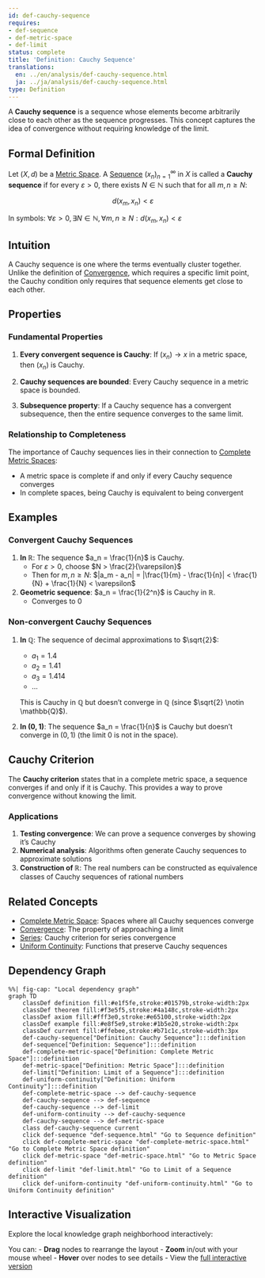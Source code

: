 ```yaml
---
id: def-cauchy-sequence
requires:
- def-sequence
- def-metric-space
- def-limit
status: complete
title: 'Definition: Cauchy Sequence'
translations:
  en: ../en/analysis/def-cauchy-sequence.html
  ja: ../ja/analysis/def-cauchy-sequence.html
type: Definition
---
```


A **Cauchy sequence** is a sequence whose elements become arbitrarily close to each other as the sequence progresses. This concept captures the idea of convergence without requiring knowledge of the limit.

## Formal Definition

Let $(X, d)$ be a [Metric Space](../geometry/def-metric-space.qmd). A [Sequence](def-sequence.qmd) $(x_n)_{n=1}^{\infty}$ in $X$ is called a **Cauchy sequence** if for every $\varepsilon > 0$, there exists $N \in \mathbb{N}$ such that for all $m, n \geq N$:

$$d(x_m, x_n) < \varepsilon$$

In symbols: $\forall \varepsilon > 0, \exists N \in \mathbb{N}, \forall m,n \geq N: d(x_m, x_n) < \varepsilon$

## Intuition

A Cauchy sequence is one where the terms eventually cluster together. Unlike the definition of [Convergence](def-convergence.qmd), which requires a specific limit point, the Cauchy condition only requires that sequence elements get close to each other.

## Properties

### Fundamental Properties

1. **Every convergent sequence is Cauchy**: If $(x_n) \to x$ in a metric space, then $(x_n)$ is Cauchy.

2. **Cauchy sequences are bounded**: Every Cauchy sequence in a metric space is bounded.

3. **Subsequence property**: If a Cauchy sequence has a convergent subsequence, then the entire sequence converges to the same limit.

### Relationship to Completeness

The importance of Cauchy sequences lies in their connection to [Complete Metric Spaces](def-complete-metric-space.qmd):

- A metric space is complete if and only if every Cauchy sequence converges
- In complete spaces, being Cauchy is equivalent to being convergent

## Examples

### Convergent Cauchy Sequences

1. **In $\mathbb{R}$**: The sequence $a_n = \frac{1}{n}$ is Cauchy.
   - For $\varepsilon > 0$, choose $N > \frac{2}{\varepsilon}$
   - Then for $m, n \geq N$: $|a_m - a_n| = |\frac{1}{m} - \frac{1}{n}| < \frac{1}{N} + \frac{1}{N} < \varepsilon$

2. **Geometric sequence**: $a_n = \frac{1}{2^n}$ is Cauchy in $\mathbb{R}$.
   - Converges to 0

### Non-convergent Cauchy Sequences

1. **In $\mathbb{Q}$**: The sequence of decimal approximations to $\sqrt{2}$:
   - $a_1 = 1.4$
   - $a_2 = 1.41$
   - $a_3 = 1.414$
   - ...

   This is Cauchy in $\mathbb{Q}$ but doesn't converge in $\mathbb{Q}$ (since $\sqrt{2} \notin \mathbb{Q}$).

2. **In $(0,1)$**: The sequence $a_n = \frac{1}{n}$ is Cauchy but doesn't converge in $(0,1)$ (the limit 0 is not in the space).

## Cauchy Criterion

The **Cauchy criterion** states that in a complete metric space, a sequence converges if and only if it is Cauchy. This provides a way to prove convergence without knowing the limit.

### Applications

1. **Testing convergence**: We can prove a sequence converges by showing it's Cauchy
2. **Numerical analysis**: Algorithms often generate Cauchy sequences to approximate solutions
3. **Construction of $\mathbb{R}$**: The real numbers can be constructed as equivalence classes of Cauchy sequences of rational numbers

## Related Concepts

- [Complete Metric Space](def-complete-metric-space.qmd): Spaces where all Cauchy sequences converge
- [Convergence](def-convergence.qmd): The property of approaching a limit
- [Series](def-series.qmd): Cauchy criterion for series convergence
- [Uniform Continuity](def-uniform-continuity.qmd): Functions that preserve Cauchy sequences

## Dependency Graph

```mermaid
%%| fig-cap: "Local dependency graph"
graph TD
    classDef definition fill:#e1f5fe,stroke:#01579b,stroke-width:2px
    classDef theorem fill:#f3e5f5,stroke:#4a148c,stroke-width:2px
    classDef axiom fill:#fff3e0,stroke:#e65100,stroke-width:2px
    classDef example fill:#e8f5e9,stroke:#1b5e20,stroke-width:2px
    classDef current fill:#ffebee,stroke:#b71c1c,stroke-width:3px
    def-cauchy-sequence["Definition: Cauchy Sequence"]:::definition
    def-sequence["Definition: Sequence"]:::definition
    def-complete-metric-space["Definition: Complete Metric Space"]:::definition
    def-metric-space["Definition: Metric Space"]:::definition
    def-limit["Definition: Limit of a Sequence"]:::definition
    def-uniform-continuity["Definition: Uniform Continuity"]:::definition
    def-complete-metric-space --> def-cauchy-sequence
    def-cauchy-sequence --> def-sequence
    def-cauchy-sequence --> def-limit
    def-uniform-continuity --> def-cauchy-sequence
    def-cauchy-sequence --> def-metric-space
    class def-cauchy-sequence current
    click def-sequence "def-sequence.html" "Go to Sequence definition"
    click def-complete-metric-space "def-complete-metric-space.html" "Go to Complete Metric Space definition"
    click def-metric-space "def-metric-space.html" "Go to Metric Space definition"
    click def-limit "def-limit.html" "Go to Limit of a Sequence definition"
    click def-uniform-continuity "def-uniform-continuity.html" "Go to Uniform Continuity definition"
```

## Interactive Visualization

Explore the local knowledge graph neighborhood interactively:

::: {.graph-viz data-id="def-cauchy-sequence" data-width="700" data-height="500"}
:::

You can:
- **Drag** nodes to rearrange the layout
- **Zoom** in/out with your mouse wheel
- **Hover** over nodes to see details
- View the [full interactive version](../../output/interactive/def-cauchy-sequence.html){target="_blank"}
